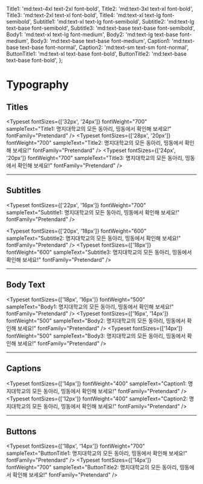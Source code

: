 
  Title1: 'md:text-4xl text-2xl font-bold',
  Title2: 'md:text-3xl text-xl font-bold',
  Title3: 'md:text-2xl text-xl font-bold',
  Title4: 'md:text-xl text-lg font-semibold',
  Subtitle1: 'md:text-xl text-lg font-semibold',
  Subtitle2: 'md:text-lg text-base font-semibold',
  Subtitle3: 'md:text-base text-base font-semibold',
  Body1: 'md:text-xl text-lg font-medium',
  Body2: 'md:text-lg text-base font-medium',
  Body3: 'md:text-base text-base font-medium',
  Caption1: 'md:text-base text-base font-normal',
  Caption2: 'md:text-sm text-sm font-normal',
  ButtonTitle1: 'md:text-xl text-base font-bold',
  ButtonTitle2: 'md:text-base text-base font-bold',
};

<Meta title="foundations/Typography" name="Typography UI Docs" />

# Typography

## Titles

<Typeset
  fontSizes={['32px', '24px']}
  fontWeight="700"
  sampleText="Title1: 명지대학교의 모든 동아리, 띵동에서 확인해 보세요!"
  fontFamily="Pretendard"
/>
<Typeset
  fontSizes={['28px', '20px']}
  fontWeight="700"
  sampleText="Title2: 명지대학교의 모든 동아리, 띵동에서 확인해 보세요!"
  fontFamily="Pretendard"
/>
<Typeset
  fontSizes={['24px', '20px']}
  fontWeight="700"
  sampleText="Title3: 명지대학교의 모든 동아리, 띵동에서 확인해 보세요!"
  fontFamily="Pretendard"
/>

---

## Subtitles

<Typeset
  fontSizes={['22px', '16px']}
  fontWeight="700"
  sampleText="Subtitle1: 명지대학교의 모든 동아리, 띵동에서 확인해 보세요!"
  fontFamily="Pretendard"
/>

<Typeset
  fontSizes={['20px', '18px']}
  fontWeight="600"
  sampleText="Subtitle2: 명지대학교의 모든 동아리, 띵동에서 확인해 보세요!"
  fontFamily="Pretendard"
/>
<Typeset
  fontSizes={['18px']}
  fontWeight="600"
  sampleText="Subtitle3: 명지대학교의 모든 동아리, 띵동에서 확인해 보세요!"
  fontFamily="Pretendard"
/>

---

## Body Text

<Typeset
  fontSizes={['18px', '16px']}
  fontWeight="500"
  sampleText="Body1: 명지대학교의 모든 동아리, 띵동에서 확인해 보세요!"
  fontFamily="Pretendard"
/>
<Typeset
  fontSizes={['16px', '14px']}
  fontWeight="500"
  sampleText="Body2: 명지대학교의 모든 동아리, 띵동에서 확인해 보세요!"
  fontFamily="Pretendard"
/>
<Typeset
  fontSizes={['14px']}
  fontWeight="500"
  sampleText="Body3: 명지대학교의 모든 동아리, 띵동에서 확인해 보세요!"
  fontFamily="Pretendard"
/>

---

## Captions

<Typeset
  fontSizes={['14px']}
  fontWeight="400"
  sampleText="Caption1: 명지대학교의 모든 동아리, 띵동에서 확인해 보세요!"
  fontFamily="Pretendard"
/>
<Typeset
  fontSizes={['12px']}
  fontWeight="400"
  sampleText="Caption2: 명지대학교의 모든 동아리, 띵동에서 확인해 보세요!"
  fontFamily="Pretendard"
/>

---

## Buttons

<Typeset
  fontSizes={['18px', '14px']}
  fontWeight="700"
  sampleText="ButtonTitle1: 명지대학교의 모든 동아리, 띵동에서 확인해 보세요!"
  fontFamily="Pretendard"
/>
<Typeset
  fontSizes={['14px']}
  fontWeight="700"
  sampleText="ButtonTitle2: 명지대학교의 모든 동아리, 띵동에서 확인해 보세요!"
  fontFamily="Pretendard"
/>

